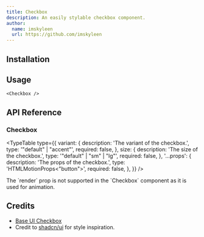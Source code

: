 ```yaml
---
title: Checkbox
description: An easily stylable checkbox component.
author:
  name: imskyleen
  url: https://github.com/imskyleen
---
```


<ComponentPreview name="demo-components-base-checkbox" />

## Installation

<ComponentInstallation name="components-base-checkbox" />

## Usage

```tsx
<Checkbox />
```

## API Reference

### Checkbox

<div className="flex flex-col gap-2">
<ExternalLink
  href="https://animate-ui.com/docs/primitives/base/checkbox#checkbox"
  text="Animate UI API Reference - Checkbox Primitive"
/>

<ExternalLink
  href="https://base-ui.com/react/components/checkbox#root"
  text="Base UI API Reference - Checkbox.Root"
/>
</div>

<TypeTable
  type={{
    variant: {
      description: 'The variant of the checkbox.',
      type: '"default" | "accent"',
      required: false,
    },
    size: {
      description: 'The size of the checkbox.',
      type: '"default" | "sm" | "lg"',
      required: false,
    },
    '...props': {
      description: 'The props of the checkbox.',
      type: 'HTMLMotionProps<"button">',
      required: false,
    },
  }}
/>

<Callout type="info">
  The `render` prop is not supported in the `Checkbox` component as it is used
  for animation.
</Callout>

## Credits

- [Base UI Checkbox](https://base-ui.com/react/components/checkbox)
- Credit to [shadcn/ui](https://ui.shadcn.com/docs/components/checkbox) for style inspiration.
